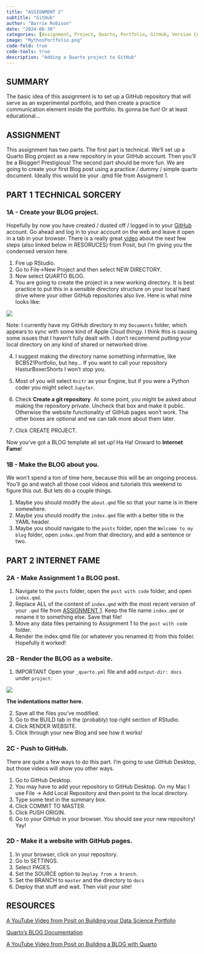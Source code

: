 ```yaml
---
title: "ASSIGNMENT 2"
subtitle: "GitHub"
author: "Barrie Robison"
date: "2024-08-30"
categories: [Assignment, Project, Quarto, Portfolio, GitHub, Version Control]
image: "MythosPortfolio.png"
code-fold: true
code-tools: true
description: "Adding a Quarto project to GitHub"
---
```


## SUMMARY

The basic idea of this assignment is to set up a GitHub repository that will serve as an experimental portfolio, and then create a practice communication element inside the portfolio. Its gonna be fun! Or at least educational...

## ASSIGNMENT

This assignment has two parts. The first part is technical. We'll set up a Quarto Blog project as a new repository in your GitHub account. Then you'll be a Blogger! Prestigious! The second part should be more fun. We are going to create your first Blog post using a practice / dummy / simple quarto document.  Ideally this would be your .qmd file from Assigment 1.

## PART 1 TECHNICAL SORCERY

### 1A - Create your BLOG project.

Hopefully by now you have created / dusted off / logged in to your [GitHub](https://github.com) account. Go ahead and log in to your account on the web and leave it open in a tab in your browser. There is a really great [video](https://www.youtube.com/watch?v=xtSFXtDf4cM){target="_blank"} about the next few steps (also linked below in RESORUCES) from Posit, but I'm giving you the condensed version here.

1.  Fire up RStudio.
2.  Go to File-\>New Project and then select NEW DIRECTORY.
3.  Now select [QUARTO BLOG]{.red}.
4.  You are going to create the project in a new working directory. It is best practice to put this in a sensible directory structure on your local hard drive where your other GitHub repositories also live. Here is what mine looks like:

![](BarrieDir.png) 

[Note:]{.red} I currently have my GitHub directory in my `Documents` folder, which appears to sync with some kind of Apple Cloud thingy.  I think this is causing some issues that I haven't fully dealt with.  I don't recommend putting your local directory on any kind of shared or networked drive. 

4. I suggest making the directory name something informative, like BCB521Portfolio, but hey... If you want to call your repository HasturBoxerShorts I won't stop you. 

5. Most of you will select `Knitr` as your Engine, but if you were a Python coder you might select `Jupyter`. 

6. Check **Create a git repository**. At some point, you might be asked about making the repository private.  Uncheck that box and make it public.  Otherwise the website functionality of GitHub pages won't work. The other boxes are optional and we can talk more about them later. 

7. Click CREATE PROJECT.

Now you've got a BLOG template all set up! Ha Ha! Onward to **Internet Fame**!

### 1B - Make the BLOG about you.

We won't spend a ton of time here, because this will be an ongoing process. You'll go and watch all those cool videos and tutorials this weekend to figure this out. But lets do a couple things.

1.  Maybe you should modify the `about.qmd` file so that your name is in there somewhere.
2.  Maybe you should modify the `index.qmd` file with a better title in the YAML header.
3.  Maybe you should navigate to the `posts` folder, open the `Welcome to my blog` folder, open `index.qmd` from that directory, and add a sentence or two.

## PART 2 INTERNET FAME

### 2A - Make Assignment 1 a BLOG post.

1.  Navigate to the `posts` folder, open the `post with code` folder, and open `index.qmd`.
2.  Replace ALL of the content of `index.qmd` with the most recent version of your `.qmd` file from [ASSIGNMENT 1](../A1-Lit-Prog/index.qmd). Keep the file name `index.qmd` or rename it to something else. Save that file!
3.  Move any data files pertaining to Assignment 1 to the `post with code` folder.
4.  Render the index.qmd file (or whatever you renamed it) from this folder. Hopefully it worked!

### 2B - Render the BLOG as a website.

1.  [IMPORTANT]{.red} Open your `_quarto.yml` file and add `output-dir: docs` under `project`:

![](outputdir.jpg)

**The indentations matter here.**

2.  Save all the files you've modified.
3.  Go to the BUILD tab in the (probably) top right section of RStudio.
4.  Click RENDER WEBSITE.
5.  Click through your new Blog and see how it works!

### 2C - Push to GitHub.

There are quite a few ways to do this part. I'm going to use GitHub Desktop, but those videos will show you other ways.

1.  Go to GitHub Desktop.
2.  You may have to add your repository to GitHub Desktop.  On my Mac I use File -> Add Local Repository and then point to the local directory.
2.  Type some text in the summary box.
3.  Click COMMIT TO MASTER.
4.  Click PUSH ORIGIN.
5.  Go to your GitHub in your browser. You should see your new repository! Yay!

### 2D - Make it a website with GitHub pages.

1.  In your browser, click on your repository.
2.  Go to SETTINGS.
3.  Select PAGES.
4.  Set the SOURCE option to `Deploy from a branch`.
5.  Set the BRANCH to `master` and the directory to `docs`
6.  Deploy that stuff and wait. Then visit your site!



## RESOURCES

[A YouTube Video from Posit on Building your Data Science Portfolio](https://www.youtube.com/watch?v=xtSFXtDf4cM){target="_blank"}


[Quarto's BLOG Documentation](https://quarto.org/docs/websites/website-blog.html){target="_blank\""}

[A YouTube Video from Posit on Building a BLOG with Quarto](https://www.youtube.com/watch?v=CVcvXfRyfE0&t=0s){target="_blank"}

